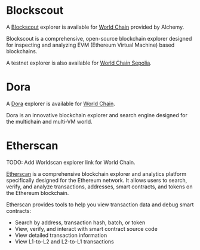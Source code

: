 
# Blockscout

A [Blockscout](https://blockscout.com/) explorer is available for [World Chain](worldchain-mainnet.explorer.alchemy.com/) provided by Alchemy.

Blockscout is a comprehensive, open-source blockchain explorer designed for inspecting and analyzing EVM (Ethereum Virtual Machine) based blockchains. 

A testnet explorer is also available for [World Chain Sepolia](https://worldchain-sepolia.explorer.alchemy.com/).

# Dora

A [Dora](https://www.ondora.xyz/) explorer is available for [World Chain](https://dora.worldchain.com/).

Dora is an innovative blockchain explorer and search engine designed for the multichain and multi-VM world.

# Etherscan

TODO: Add Worldscan explorer link for World Chain.

[Etherscan](https://info.etherscan.com/) is a comprehensive blockchain explorer and analytics platform specifically designed for the Ethereum network. It allows users to search, verify, and analyze transactions, addresses, smart contracts, and tokens on the Ethereum blockchain.

Etherscan provides tools to help you view transaction data and debug smart contracts:
- Search by address, transaction hash, batch, or token
- View, verify, and interact with smart contract source code
- View detailed transaction information
- View L1-to-L2 and L2-to-L1 transactions